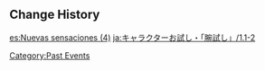 {{Event
|name              = Test Run - Zhongli, Xinyan, Razor, Chongyun
|image             = Test Run - Character Trial Event Zhongli-Xinyan-Razor-Chongyun.jpg
|type              = In-Game
|group             = Test Run
|time_known        = yes
|time_start        = 2020-12-01 18:00:00
|time_end          = 2020-12-22 14:59:59
}}

{{Test Run
|character_5_1 = Zhongli
|rewards_5_1   = Primogem*20
|party_5_1     = Kaeya,Lisa
|character_4_1 = Xinyan
|rewards_4_1   = Adventurer's Experience*6
|party_4_1     = Kaeya,Lisa
|character_4_2 = Razor
|rewards_4_2   = Mystic Enhancement Ore*3
|party_4_2     = Xiangling
|character_4_3 = Chongyun
|rewards_4_3   = Mora*15,000
|party_4_3     = Xiangling
|wish          = Gentry of Hermitage/2020-12-01
|orbs          = 0
}}

==Change History==
{{Change History|1.1}}
[[Category:Past Events]]

[[es:Nuevas sensaciones (4)]]
[[ja:キャラクターお試し・「腕試し」/1.1-2]]